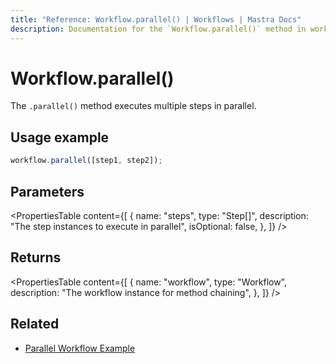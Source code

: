 ```yaml
---
title: "Reference: Workflow.parallel() | Workflows | Mastra Docs"
description: Documentation for the `Workflow.parallel()` method in workflows, which executes multiple steps in parallel.
---
```


# Workflow.parallel()

The `.parallel()` method executes multiple steps in parallel.

## Usage example

```typescript copy
workflow.parallel([step1, step2]);
```

## Parameters

<PropertiesTable
  content={[
    {
      name: "steps",
      type: "Step[]",
      description: "The step instances to execute in parallel",
      isOptional: false,
    },
  ]}
/>

## Returns

<PropertiesTable
  content={[
    {
      name: "workflow",
      type: "Workflow",
      description: "The workflow instance for method chaining",
    },
  ]}
/>

## Related

- [Parallel Workflow Example](/examples/workflows/parallel-steps)
